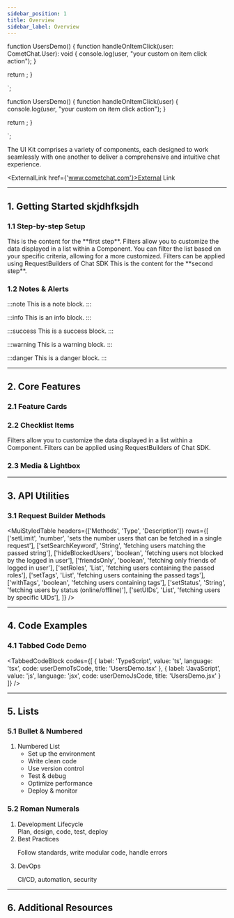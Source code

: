 ```yaml
---
sidebar_position: 1
title: Overview
sidebar_label: Overview
---
```




function UsersDemo() {
  function handleOnItemClick(user: CometChat.User): void {
    console.log(user, "your custom on item click action");
  }

  return <CometChatUsers onItemClick={handleOnItemClick} />;
}

`;


function UsersDemo() {
  function handleOnItemClick(user) {
    console.log(user, "your custom on item click action");
  }

  return <CometChatUsers onItemClick={handleOnItemClick} />;
}

`;


The UI Kit comprises a variety of components, each designed to work seamlessly with one another to deliver a comprehensive and intuitive chat experience.

<ExternalLink href={'www.cometchat.com'}>External Link</ExternalLink> 

---

## 1. Getting Started skjdhfksjdh

### 1.1 Step-by-step Setup

<StepBlock label="Step 01">
  This is the content for the **first step**. Filters allow you to customize the data displayed
  in a list within a Component. You can filter the list based on your specific criteria,
  allowing for a more customized. Filters can be applied using <CodeBadge>RequestBuilders</CodeBadge> of Chat SDK 
</StepBlock>

<StepBlock label="Step 02">
  This is the content for the **second step**.
</StepBlock>

<BottomSpacer spacing={32}/>

### 1.2 Notes & Alerts

:::note
This is a note block.
:::

:::info
This is an info block.
:::

:::success
This is a success block.
:::

:::warning
This is a warning block.
:::

:::danger
This is a danger block.
:::

<BottomSpacer/>

---

## 2. Core Features

### 2.1 Feature Cards

<FeatureShowcase>
  <FeatureCard number="01" title="Gif Processing" description="Lorem ipsum dolor sit amet purus consectetur adipiscing lacus." />
  <FeatureCard number="02" title="Video Analysis" description="Lorem ipsum dolor sit amet purus consectetur adipiscing lacus." />
  <FeatureCard number="03" title="Image Tagging" description="Lorem ipsum dolor sit amet purus consectetur adipiscing lacus." />
  <FeatureCard number="04" title="Data Export" description="Lorem ipsum dolor sit amet purus consectetur adipiscing lacus." />
</FeatureShowcase>

<BottomSpacer/>

### 2.2 Checklist Items

<CheckListItem>
  Filters allow you to customize the data displayed in a list within a Component.
</CheckListItem>

<CheckListItem>
  Filters can be applied using <CodeBadge>RequestBuilders</CodeBadge> of Chat SDK.
</CheckListItem>

<BottomSpacer/>

### 2.3 Media & Lightbox

<ImageLightbox
  src={ReactUIKitImg}
  alt="A very cool image"
  thumbnailWidth="400px"
/>

<BottomSpacer/>

---

## 3. API Utilities

### 3.1 Request Builder Methods

<MuiStyledTable
  headers={['Methods', 'Type', 'Description']}
  rows={[
    ['setLimit', 'number', 'sets the number users that can be fetched in a single request'],
    ['setSearchKeyword', 'String', 'fetching users matching the passed string'],
    ['hideBlockedUsers', 'boolean', 'fetching users not blocked by the logged in user'],
    ['friendsOnly', 'boolean', 'fetching only friends of logged in user'],
    ['setRoles', 'List<Sting>', 'fetching users containing the passed roles'],
    ['setTags', 'List<String>', 'fetching users containing the passed tags'],
    ['withTags', 'boolean', 'fetching users containing tags'],
    ['setStatus', 'String', 'fetching users by status (online/offline)'],
    ['setUIDs', 'List', 'fetching users by specific UIDs'],
  ]}
/>

<BottomSpacer/>

---

## 4. Code Examples

### 4.1 Tabbed Code Demo

<TabbedCodeBlock
  codes={[
    { label: 'TypeScript', value: 'ts', language: 'tsx',  code: userDemoTsCode, title: 'UsersDemo.tsx' },
    { label: 'JavaScript', value: 'js', language: 'jsx', code: userDemoJsCode, title: 'UsersDemo.jsx' }
  ]}
/>

<BottomSpacer/>

---

## 5. Lists

### 5.1 Bullet & Numbered

1. Numbered List
   * Set up the environment
   * Write clean code
   * Use version control
   * Test & debug
   * Optimize performance
   * Deploy & monitor

### 5.2 Roman Numerals

<ol className='listRomanUpper'>
  <li>
    Development Lifecycle
    <div className='listDescription'>
      Plan, design, code, test, deploy
    </div>
  </li>
  <li>
    Best Practices
    <p className='listDescription'>
      Follow standards, write modular code, handle errors
    </p>
  </li>
  <li>
    DevOps
    <p className='listDescription'>
      CI/CD, automation, security
    </p>
  </li>
</ol>

<BottomSpacer/>

---

## 6. Additional Resources

<AdditionalResources/>
